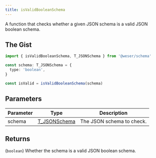 ```yaml
---
title: isValidBooleanSchema
---
```


A function that checks whether a given JSON schema is a valid JSON boolean schema.

## The Gist

```ts
import { isValidBooleanSchema, T_JSONSchema } from '@weser/schema'

const schema: T_JSONSchema = {
  type: 'boolean',
}

const isValid = isValidBooleanSchema(schema)
```

## Parameters

| Parameter | Type                                           | Description               |
| --------- | ---------------------------------------------- | ------------------------- |
| schema    | [T_JSONSchema](/schema/api/types/T_JSONSchema) | The JSON schema to check. |

## Returns

(`boolean`) Whether the schema is a valid JSON boolean schema.
